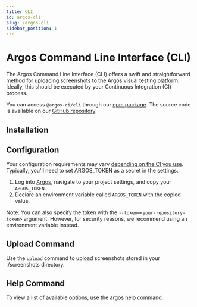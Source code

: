 ```yaml
---
title: CLI
id: argos-cli
slug: /argos-cli
sidebar_position: 1
---
```



# Argos Command Line Interface (CLI)

The Argos Command Line Interface (CLI) offers a swift and straightforward method for uploading screenshots to the Argos visual testing platform. Ideally, this should be executed by your Continuous Integration (CI) process.

You can access `@argos-ci/cli` through our [npm package](https://www.npmjs.com/package/@argos-ci/cli). The source code is available on our [GitHub repository](https://github.com/argos-ci/argos-javascript/tree/main/packages/cli).

## Installation

<InstallDevDep dependency="@argos-ci/cli" />

## Configuration

Your configuration requirements may vary [depending on the CI you use](/upload-screenshots#configure-your-ci). Typically, you'll need to set ARGOS_TOKEN as a secret in the settings.

1. Log into [Argos](https://app.argos-ci.com), navigate to your project settings, and copy your `ARGOS_TOKEN`.
2. Declare an environment variable called `ARGOS_TOKEN` with the copied value.

Note: You can also specify the token with the `--token=<your-repository-token>` argument. However, for security reasons, we recommend using an environment variable instead.

## Upload Command

Use the `upload` command to upload screenshots stored in your <Tag>./screenshots</Tag> directory.

<RunPkgCommand command="argos upload ./screenshots" />

## Help Command

To view a list of available options, use the argos help command.

<RunPkgCommand command="argos help upload" />
